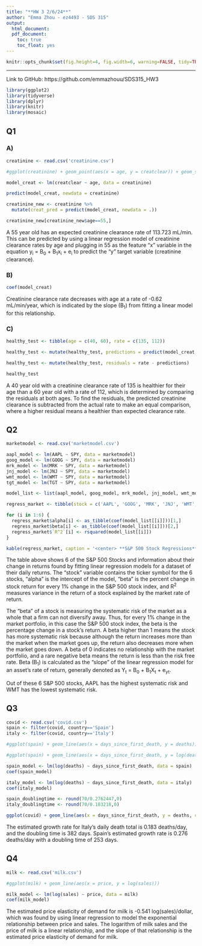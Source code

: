 ---
title: "**HW 3 2/6/24**"
author: "Emma Zhou - ez4493 - SDS 315"
output:
  html_document:
  pdf_document:  
    toc: true
    toc_float: yes
---

```{r global_options, echo=FALSE}
knitr::opts_chunk$set(fig.height=4, fig.width=6, warning=FALSE, tidy=TRUE, tidy.opts=list(width.cutoff=60))
```

------------------------------------------------------------------------

Link to GitHub:
https://github.com/emmazhouu/SDS315_HW3

```{r message=FALSE, warning=FALSE, echo=FALSE}
library(ggplot2)
library(tidyverse)
library(dplyr)
library(knitr)
library(mosaic)
```

## **Q1**
### **A)**
```{r echo=FALSE, results='hide'}
creatinine <- read.csv('creatinine.csv')

#ggplot(creatinine) + geom_point(aes(x = age, y = creatclear)) + geom_smooth(aes(x =  age, y = creatclear), method = 'lm') + labs(title = 'Creatinine Clearance (mL/min) and Age', x = 'Age', y = 'Creatinine Clearance (mL/min)')

model_creat <- lm(creatclear ~ age, data = creatinine)

predict(model_creat, newdata = creatinine)

creatinine_new <- creatinine %>% 
  mutate(creat_pred = predict(model_creat, newdata = .))

creatinine_new[creatinine_new$age==55,]
```
A 55 year old has an expected creatinine clearance rate of 113.723 mL/min. This can be predicted by using a linear regression model of creatinine clearance rates by age and plugging in 55 as the feature "x" variable in the equation y<sub>i</sub> = B<sub>0</sub> + B<sub>1</sub>x<sub>i</sub> + e<sub>i</sub> to predict the "y" target variable (creatinine clearance).

### **B)**
```{r echo=FALSE, results='hide'}
coef(model_creat)
```
Creatinine clearance rate decreases with age at a rate of -0.62 mL/min/year, which is indicated by the slope (B<sub>1</sub>) from fitting a linear model for this relationship. 


### **C)**
```{r echo=FALSE, results='hide'}
healthy_test <- tibble(age = c(40, 60), rate = c(135, 112))

healthy_test <- mutate(healthy_test, predictions = predict(model_creat, newdata = healthy_test))

healthy_test <- mutate(healthy_test, residuals = rate - predictions)

healthy_test
```
A 40 year old with a creatinine clearance rate of 135 is healthier for their age than a 60 year old with a rate of 112, which is determined by comparing the residuals at both ages. To find the residuals, the predicted creatinine clearance is subtracted from the actual rate to make an equal comparison, where a higher residual means a healthier than expected clearance rate.

## **Q2**
```{r echo=FALSE, results='hide'}
marketmodel <- read.csv('marketmodel.csv')

aapl_model <- lm(AAPL ~ SPY, data = marketmodel)
goog_model <- lm(GOOG ~ SPY, data = marketmodel)
mrk_model <- lm(MRK ~ SPY, data = marketmodel)
jnj_model <- lm(JNJ ~ SPY, data = marketmodel)
wmt_model <- lm(WMT ~ SPY, data = marketmodel)
tgt_model <- lm(TGT ~ SPY, data = marketmodel)

model_list <- list(aapl_model, goog_model, mrk_model, jnj_model, wmt_model, tgt_model)

regress_market <- tibble(stock = c('AAPL', 'GOOG', 'MRK', 'JNJ', 'WMT', 'TGT'), alpha = NA, beta = NA, 'R^2' = NA)

for (i in 1:6) {
  regress_market$alpha[i] <- as_tibble(coef(model_list[[i]]))[1,]
  regress_market$beta[i] <- as_tibble(coef(model_list[[i]]))[2,]
  regress_market$`R^2`[i] <- rsquared(model_list[[i]])
}
```

```{r echo=FALSE}
kable(regress_market, caption = '<center> **S&P 500 Stock Regressions** </center>')
```
The table above shows 6 of the S&P 500 Stocks and information about their change in returns found by fitting linear regression models for a dataset of their daily returns. The "stock" variable contains the ticker symbol for the 6 stocks, "alpha" is the intercept of the model, "beta" is the percent change in stock return for every 1% change in the S&P 500 stock index, and R<sup>2</sup> measures variance in the return of a stock explained by the market rate of return.

The "beta" of a stock is measuring the systematic risk of the market as a whole that a firm can not diversify away. Thus, for every 1% change in the market portfolio, in this case the S&P 500 stock index, the beta is the percentage change in a stock's return. A beta higher than 1 means the stock has more systematic risk because although the return increases more than the market when the market goes up, the return also decreases more when the market goes down. A beta of 0 indicates no relationship with the market portfolio, and a rare negative beta means the return is less than the risk free rate. Beta (B<sub>1</sub>) is calculated as the "slope" of the linear regression model for an asset's rate of return, generally denoted as Y<sub>t</sub> = B<sub>0</sub> + B<sub>1</sub>X<sub>t</sub> + e<sub>yt</sub>.

Out of these 6 S&P 500 stocks, AAPL has the highest systematic risk and WMT has the lowest systematic risk.


## **Q3**
```{r echo=FALSE, results='hide'}
covid <- read.csv('covid.csv')
spain <- filter(covid, country=='Spain')
italy <- filter(covid, country=='Italy')

#ggplot(spain) + geom_line(aes(x = days_since_first_death, y = deaths))

#ggplot(spain) + geom_line(aes(x = days_since_first_death, y = log(deaths)))

spain_model <- lm(log(deaths) ~ days_since_first_death, data = spain)
coef(spain_model)

italy_model <- lm(log(deaths) ~ days_since_first_death, data = italy)
coef(italy_model)

spain_doublingtime <- round(70/0.2762447,0)
italy_doublingtime <- round(70/0.183218,0)

ggplot(covid) + geom_line(aes(x = days_since_first_death, y = deaths, col = country)) + labs(title = 'Covid Deaths by Days Since First Death and Country', x = 'Days Since First Death', y = 'Deaths')
```

The estimated growth rate for Italy's daily death total is 0.183 deaths/day, and the doubling time is 382 days. 
Spain's estimated growth rate is 0.276 deaths/day with a doubling time of 253 days.

## **Q4**
```{r echo=FALSE, results='hide'}
milk <- read.csv('milk.csv')

#ggplot(milk) + geom_line(aes(x = price, y = log(sales)))

milk_model <- lm(log(sales) ~ price, data = milk)
coef(milk_model)
```
The estimated price elasticity of demand for milk is -0.541 log(sales)/dollar, which was found by using linear regression to model the exponential relationship between price and sales. The logarithm of milk sales and the price of milk is a linear relationship, and the slope of that relationship is the estimated price elasticity of demand for milk.






